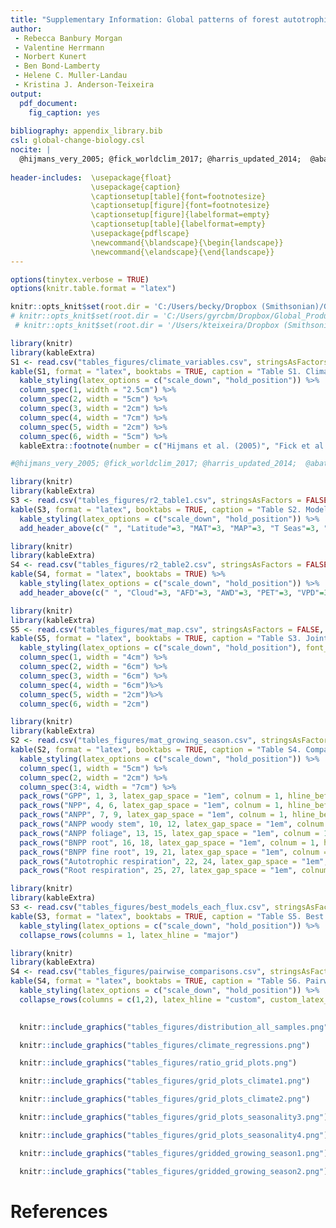 ```yaml
---
title: "Supplementary Information: Global patterns of forest autotrophic carbon fluxes"
author:
 - Rebecca Banbury Morgan
 - Valentine Herrmann
 - Norbert Kunert
 - Ben Bond-Lamberty
 - Helene C. Muller-Landau
 - Kristina J. Anderson-Teixeira
output: 
  pdf_document:
    fig_caption: yes
    
bibliography: appendix_library.bib
csl: global-change-biology.csl
nocite: | 
  @hijmans_very_2005; @fick_worldclim_2017; @harris_updated_2014;  @abatzoglou_terraclimate_2018
    
header-includes:  \usepackage{float}
                  \usepackage{caption}
                  \captionsetup[table]{font=footnotesize}
                  \captionsetup[figure]{font=footnotesize}
                  \captionsetup[figure]{labelformat=empty}
                  \captionsetup[table]{labelformat=empty}
                  \usepackage{pdflscape}
                  \newcommand{\blandscape}{\begin{landscape}}
                  \newcommand{\elandscape}{\end{landscape}}
---
```


```r
options(tinytex.verbose = TRUE)
options(knitr.table.format = "latex")
```


```r
knitr::opts_knit$set(root.dir = 'C:/Users/becky/Dropbox (Smithsonian)/GitHub/Global_Productivity/manuscript/')
# knitr::opts_knit$set(root.dir = 'C:/Users/gyrcbm/Dropbox/Global_Productivity/manuscript/')
 # knitr::opts_knit$set(root.dir = '/Users/kteixeira/Dropbox (Smithsonian)/GitHub/ForC-db/Global_Productivity/manuscript/')
```

\listoftables
\listoffigures

\newpage

\blandscape

```r
library(knitr)
library(kableExtra)
S1 <- read.csv("tables_figures/climate_variables.csv", stringsAsFactors = FALSE, check.names = FALSE)
kable(S1, format = "latex", booktabs = TRUE, caption = "Table S1. Climate variable definitions, sources, and abbreviations", escape = F)%>%
  kable_styling(latex_options = c("scale_down", "hold_position")) %>%
  column_spec(1, width = "2.5cm") %>%
  column_spec(2, width = "5cm") %>%
  column_spec(3, width = "2cm") %>%
  column_spec(4, width = "7cm") %>%
  column_spec(5, width = "2cm") %>%
  column_spec(6, width = "5cm") %>%
  kableExtra::footnote(number = c("Hijmans et al. (2005)", "Fick et al. (2017)", "Harris et al. (2017)", "Abatzoglou et al. (2018)"), footnote_as_chunk = TRUE)

#@hijmans_very_2005; @fick_worldclim_2017; @harris_updated_2014;  @abatzoglou_terraclimate_2018
```
\elandscape
\newpage

\blandscape
```r
library(knitr)
library(kableExtra)
S3 <- read.csv("tables_figures/r2_table1.csv", stringsAsFactors = FALSE, check.names = FALSE)
kable(S3, format = "latex", booktabs = TRUE, caption = "Table S2. Model form, delta AIC, and R2 for each climate variables as a single fixed effect in models for each C flux. Model forms include first-order linear (Lin), second-order polynomial (Poly), and logarithmic (Log).", caption.short = "Table S2. Model form, delta AIC and R2 for each climate variables as a single fixed effect in models for each C flux") %>%
  kable_styling(latex_options = c("scale_down", "hold_position")) %>%
  add_header_above(c(" ", "Latitude"=3, "MAT"=3, "MAP"=3, "T Seas"=3, "P Seas"=3, "ATR"=3, "Solar R"=3, "AI"=3))
```

```r
library(knitr)
library(kableExtra)
S4 <- read.csv("tables_figures/r2_table2.csv", stringsAsFactors = FALSE, check.names = FALSE)
kable(S4, format = "latex", booktabs = TRUE) %>%
  kable_styling(latex_options = c("scale_down", "hold_position")) %>%
  add_header_above(c(" ", "Cloud"=3, "AFD"=3, "AWD"=3, "PET"=3, "VPD"=3, "Max VPD"=3, "WSM"=3, "LGS"=3))
```
\elandscape

```r
library(knitr)
library(kableExtra)
S5 <- read.csv("tables_figures/mat_map.csv", stringsAsFactors = FALSE, check.names = FALSE)
kable(S5, format = "latex", booktabs = TRUE, caption = "Table S3. Joint effects of MAT and MAP on forest C fluxes", escape = F)%>%
  kable_styling(latex_options = c("scale_down", "hold_position"), font_size = 12) %>%
  column_spec(1, width = "4cm") %>%
  column_spec(2, width = "6cm") %>%
  column_spec(3, width = "6cm") %>%
  column_spec(4, width = "6cm")%>%
  column_spec(5, width = "2cm")%>%
  column_spec(6, width = "2cm")
```

\newpage
```r
library(knitr)
library(kableExtra)
S2 <- read.csv("tables_figures/mat_growing_season.csv", stringsAsFactors = FALSE, check.names = FALSE)
kable(S2, format = "latex", booktabs = TRUE, caption = "Table S4. Comparison of growing season length and MAT as predictors of forest C fluxes", escape = F)%>%
  kable_styling(latex_options = c("scale_down", "hold_position")) %>%
  column_spec(1, width = "5cm") %>%
  column_spec(2, width = "2cm") %>%
  column_spec(3:4, width = "7cm") %>%
  pack_rows("GPP", 1, 3, latex_gap_space = "1em", colnum = 1, hline_before = FALSE) %>%
  pack_rows("NPP", 4, 6, latex_gap_space = "1em", colnum = 1, hline_before = TRUE) %>%
  pack_rows("ANPP", 7, 9, latex_gap_space = "1em", colnum = 1, hline_before = TRUE) %>%
  pack_rows("ANPP woody stem", 10, 12, latex_gap_space = "1em", colnum = 1, hline_before = TRUE) %>%
  pack_rows("ANPP foliage", 13, 15, latex_gap_space = "1em", colnum = 1, hline_before = TRUE) %>%
  pack_rows("BNPP root", 16, 18, latex_gap_space = "1em", colnum = 1, hline_before = TRUE) %>%
  pack_rows("BNPP fine root", 19, 21, latex_gap_space = "1em", colnum = 1, hline_before = TRUE) %>%
  pack_rows("Autotrophic respiration", 22, 24, latex_gap_space = "1em", colnum = 1, hline_before = TRUE) %>%
  pack_rows("Root respiration", 25, 27, latex_gap_space = "1em", colnum = 1, hline_before = TRUE)
```


\newpage
```r
library(knitr)
library(kableExtra)
S3 <- read.csv("tables_figures/best_models_each_flux.csv", stringsAsFactors = FALSE, check.names = FALSE)
kable(S3, format = "latex", booktabs = TRUE, caption = "Table S5. Best models by carbon flux. Models where delta AIC </= 2 are presented", caption.short = "Table S5. Best models by carbon flux", escape = F) %>%
  kable_styling(latex_options = c("scale_down", "hold_position")) %>%
  collapse_rows(columns = 1, latex_hline = "major")
```

\newpage
\blandscape
```r
library(knitr)
library(kableExtra)
S4 <- read.csv("tables_figures/pairwise_comparisons.csv", stringsAsFactors = FALSE, check.names = FALSE)
kable(S4, format = "latex", booktabs = TRUE, caption = "Table S6. Pairwise comparisons between carbon fluxes", escape = F) %>%
  kable_styling(latex_options = c("scale_down", "hold_position")) %>%
  collapse_rows(columns = c(1,2), latex_hline = "custom", custom_latex_hline = c(1,2))
  
```
\elandscape


\newpage
```r

  knitr::include_graphics("tables_figures/distribution_all_samples.png")
```

\blandscape
```r

  knitr::include_graphics("tables_figures/climate_regressions.png")
```
\elandscape



```r

  knitr::include_graphics("tables_figures/ratio_grid_plots.png")
```


\blandscape
```r

  knitr::include_graphics("tables_figures/grid_plots_climate1.png")
```

\newpage

```r

  knitr::include_graphics("tables_figures/grid_plots_climate2.png")
```
\elandscape



```r

  knitr::include_graphics("tables_figures/grid_plots_seasonality3.png")
```

\newpage
```r

  knitr::include_graphics("tables_figures/grid_plots_seasonality4.png")
```

\newpage
```r

  knitr::include_graphics("tables_figures/gridded_growing_season1.png")
```

\newpage
```r

  knitr::include_graphics("tables_figures/gridded_growing_season2.png")
```

\newpage
# References

